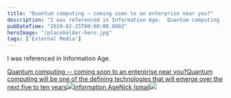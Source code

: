 ```yaml
---
title: "Quantum computing — coming soon to an enterprise near you?"
description: "I was referenced in Information Age.  Quantum computing -- coming soon to an enterprise near you?Quantum computing will be one of the defining technologies that will emerge over the next five to ten yearsInformation AgeNick Ismail [https://www"
pubDateTime: "2019-02-25T00:00:00.000Z"
heroImage: "/placeholder-hero.jpg"
tags: ['External Media']
---
```


I was referenced in Information Age.

[Quantum computing -- coming soon to an enterprise near you?Quantum computing will be one of the defining technologies that will emerge over the next five to ten years![](https://s27389.pcdn.co/wp-content/uploads/2018/06/cropped-IA_FAVICON_2018-1-192x192.png)Information AgeNick Ismail![](https://s27389.pcdn.co/wp-content/uploads/2019/02/quantum-computing-enterprise.jpeg)](https://www.information-age.com/quantum-computing-enterprise-123479402/)